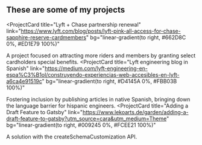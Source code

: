 ## These are some of my projects

<ProjectCard
  title="Lyft + Chase partnership renewal"
  link="https://www.lyft.com/blog/posts/lyft-pink-all-access-for-chase-sapphire-reserve-cardmembers"
  bg="linear-gradient(to right, #662D8C 0%, #ED1E79 100%)"
>
  A project focused on attracting more riders and members by granting select cardholders special benefits.
</ProjectCard>
<ProjectCard
  title="Lyft engineering blog in Spanish"
  link="https://medium.com/lyft-engineering-en-espa%C3%B1ol/construyendo-experiencias-web-accesibles-en-lyft-a6ca4e91519c"
  bg="linear-gradient(to right, #D4145A 0%, #FBB03B 100%)"
>
   Fostering inclusion by publishing articles in native Spanish, bringing down the language barrier for hispanic engineers.
</ProjectCard>
<ProjectCard
  title="Adding a Draft Feature to Gatsby"
  link="https://www.lekoarts.de/garden/adding-a-draft-feature-to-gatsby?utm_source=cara&utm_medium=Theme"
  bg="linear-gradient(to right, #009245 0%, #FCEE21 100%)"
>
  A solution with the createSchemaCustomization API.
</ProjectCard>
